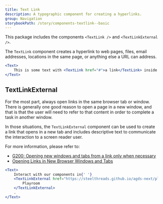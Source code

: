```yaml
---
title: Text Link
description: A typographic component for creating a hyperlinks.
group: Navigation
storybookPath: /story/components-textlink--basic
---
```


This package includes the components `<TextLink />` and `<TextLinkExternal />`.

The `TextLink` component creates a hyperlink to web pages, files, email addresses, locations in the same page, or anything else a URL can address.

```jsx live
<Text>
	This is some text with <TextLink href="#">a link</TextLink> inside.
</Text>
```

## TextLinkExternal

For the most part, always open links in the same browser tab or window. There is generally one good reason to open a page in a new window, and that is that the user will need to refer to that content in order to complete a task in another window.

In those situations, the `TextLinkExternal` component can be used to create a link that opens in a new tab and includes descriptive text to communicate the interaction to a screen reader user.

For more information, please refer to:

- [G200: Opening new windows and tabs from a link only when necessary](https://www.w3.org/TR/WCAG20-TECHS/G200.html)
- [Opening Links in New Browser Windows and Tabs](https://www.nngroup.com/articles/new-browser-windows-and-tabs/)

```jsx live
<Text>
	Interact with our components in{' '}
	<TextLinkExternal href="https://steelthreads.github.io/agds-next/playroom/index.html">
		Playroom
	</TextLinkExternal>
	.
</Text>
```
